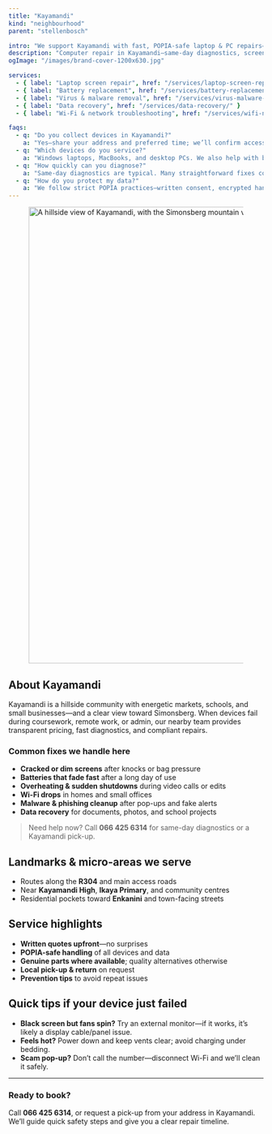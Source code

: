 ```yaml
---
title: "Kayamandi"
kind: "neighbourhood"
parent: "stellenbosch"

intro: "We support Kayamandi with fast, POPIA-safe laptop & PC repairs—pick-ups, same-day diagnostics, and clear quotes for students, families, and small businesses."
description: "Computer repair in Kayamandi—same-day diagnostics, screen & battery fixes, malware cleanup, data recovery, and Wi-Fi support near the R304."
ogImage: "/images/brand-cover-1200x630.jpg"

services:
  - { label: "Laptop screen repair", href: "/services/laptop-screen-replacement/" }
  - { label: "Battery replacement", href: "/services/battery-replacement/" }
  - { label: "Virus & malware removal", href: "/services/virus-malware-removal/" }
  - { label: "Data recovery", href: "/services/data-recovery/" }
  - { label: "Wi-Fi & network troubleshooting", href: "/services/wifi-network-troubleshooting/" }

faqs:
  - q: "Do you collect devices in Kayamandi?"
    a: "Yes—share your address and preferred time; we’ll confirm access and arrange a safe pick-up."
  - q: "Which devices do you service?"
    a: "Windows laptops, MacBooks, and desktop PCs. We also help with backups and data recovery."
  - q: "How quickly can you diagnose?"
    a: "Same-day diagnostics are typical. Many straightforward fixes complete within 24–48 hours."
  - q: "How do you protect my data?"
    a: "We follow strict POPIA practices—written consent, encrypted handling, and no copies without your approval."
---
```


<div class="not-prose mt-3">
  <figure class="overflow-hidden rounded-2xl border border-white/10 shadow-sm">
    <img
      src="/images/locations/stellenbosch/kayamandi-stellenbosch-digissential-locations.webp"
      alt="A hillside view of Kayamandi, with the Simonsberg mountain visible in the distance."
      width="1600"
      height="900"
      loading="eager"
      fetchpriority="high"
      sizes="100vw"
      class="block w-full h-[38vh] sm:h-[44vh] md:h-[50vh] lg:h-[56vh] object-cover object-center"
    />
  </figure>
</div>

## About Kayamandi

Kayamandi is a hillside community with energetic markets, schools, and small businesses—and a clear view toward Simonsberg. When devices fail during coursework, remote work, or admin, our nearby team provides transparent pricing, fast diagnostics, and compliant repairs.

### Common fixes we handle here

- **Cracked or dim screens** after knocks or bag pressure  
- **Batteries that fade fast** after a long day of use  
- **Overheating & sudden shutdowns** during video calls or edits  
- **Wi-Fi drops** in homes and small offices  
- **Malware & phishing cleanup** after pop-ups and fake alerts  
- **Data recovery** for documents, photos, and school projects

> Need help now? Call **066 425 6314** for same-day diagnostics or a Kayamandi pick-up.

## Landmarks & micro-areas we serve

- Routes along the **R304** and main access roads  
- Near **Kayamandi High**, **Ikaya Primary**, and community centres  
- Residential pockets toward **Enkanini** and town-facing streets

## Service highlights

- **Written quotes upfront**—no surprises  
- **POPIA-safe handling** of all devices and data  
- **Genuine parts where available**; quality alternatives otherwise  
- **Local pick-up & return** on request  
- **Prevention tips** to avoid repeat issues

## Quick tips if your device just failed

- **Black screen but fans spin?** Try an external monitor—if it works, it’s likely a display cable/panel issue.  
- **Feels hot?** Power down and keep vents clear; avoid charging under bedding.  
- **Scam pop-up?** Don’t call the number—disconnect Wi-Fi and we’ll clean it safely.

---

### Ready to book?

Call **066 425 6314**, or request a pick-up from your address in Kayamandi. We’ll guide quick safety steps and give you a clear repair timeline.
